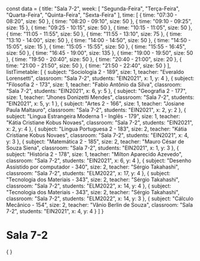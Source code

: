 const data = {
  title: "Sala 7-2",
  week: [
    "Segunda-Feira",
    "Terça-Feira",
    "Quarta-Feira",
    "Quinta-Feira",
    "Sexta-Feira"
  ],
  time: [
    {
      time: "07:30 - 08:20",
      size: 50
    },
    {
      time: "08:20 - 09:10",
      size: 50
    },
    {
      time: "09:10 - 09:25",
      size: 15
    },
    {
      time: "09:25 - 10:15",
      size: 50
    },
    {
      time: "10:15 - 11:05",
      size: 50
    },
    {
      time: "11:05 - 11:55",
      size: 50
    },
    {
      time: "11:55 - 13:10",
      size: 75
    },
    {
      time: "13:10 - 14:00",
      size: 50
    },
    {
      time: "14:00 - 14:50",
      size: 50
    },
    {
      time: "14:50 - 15:05",
      size: 15
    },
    {
      time: "15:05 - 15:55",
      size: 50
    },
    {
      time: "15:55 - 16:45",
      size: 50
    },
    {
      time: "16:45 - 19:00",
      size: 135
    },
    {
      time: "19:00 - 19:50",
      size: 50
    },
    {
      time: "19:50 - 20:40",
      size: 50
    },
    {
      time: "20:40 - 21:00",
      size: 20
    },
    {
      time: "21:00 - 21:50",
      size: 50
    },
    {
      time: "21:50 - 22:40",
      size: 50
    }
  ],
  listTimetable: [
    {
      subject: "Sociologia 2 - 189",
      size: 1,
      teacher: "Everaldo Lorensetti",
      classroom: "Sala 7-2",
      students: "EIN2021",
      x: 1,
      y: 4
    },
    {
      subject: "Filosofia 2 - 173",
      size: 1,
      teacher: "Fabio Antônio da Silva",
      classroom: "Sala 7-2",
      students: "EIN2021",
      x: 6,
      y: 5
    },
    {
      subject: "Geografia 2 - 177",
      size: 1,
      teacher: "Jhones Donizetti Mendes",
      classroom: "Sala 7-2",
      students: "EIN2021",
      x: 5,
      y: 1
    },
    {
      subject: "Artes 2 - 166",
      size: 1,
      teacher: "Josiane Paula Maltauro",
      classroom: "Sala 7-2",
      students: "EIN2021",
      x: 2,
      y: 2
    },
    {
      subject: "Lingua Estrangeira Moderna 1 - Inglês - 179",
      size: 1,
      teacher: "Kátia Cristiane Kobus Novaes",
      classroom: "Sala 7-2",
      students: "EIN2021",
      x: 2,
      y: 4
    },
    {
      subject: "Lingua Portuguesa 2 - 183",
      size: 2,
      teacher: "Kátia Cristiane Kobus Novaes",
      classroom: "Sala 7-2",
      students: "EIN2021",
      x: 4,
      y: 3
    },
    {
      subject: "Matemática 2 - 185",
      size: 2,
      teacher: "Mauro César de Souza Siena",
      classroom: "Sala 7-2",
      students: "EIN2021",
      x: 1,
      y: 3
    },
    {
      subject: "História 2 - 178",
      size: 1,
      teacher: "Milton Aparecido Azevedo",
      classroom: "Sala 7-2",
      students: "EIN2021",
      x: 6,
      y: 4
    },
    {
      subject: "Desenho Assistido por computador - 340",
      size: 2,
      teacher: "Sérgio Takahashi",
      classroom: "Sala 7-2",
      students: "ELM2022",
      x: 17,
      y: 4
    },
    {
      subject: "Tecnologia dos Materiais - 343",
      size: 2,
      teacher: "Sérgio Takahashi",
      classroom: "Sala 7-2",
      students: "ELM2022",
      x: 14,
      y: 4
    },
    {
      subject: "Tecnologia dos Materiais - 343",
      size: 2,
      teacher: "Sérgio Takahashi",
      classroom: "Sala 7-2",
      students: "ELM2022",
      x: 14,
      y: 3
    },
    {
      subject: "Cálculo Mecânico - 154",
      size: 2,
      teacher: "Vânio Berlin de Souza",
      classroom: "Sala 7-2",
      students: "EIN2021",
      x: 4,
      y: 4
    }
  ]
}

# Sala 7-2

<div>
    {
        <Grid
            title={data.title}
            weekDays={data.week}
            time={data.time}
            listClasses={data.listTimetable}
        />
    }
</div>